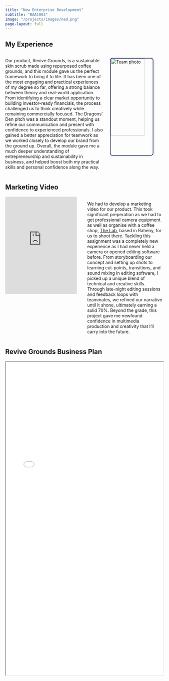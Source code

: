 ```yaml
---
title: "New Enterprise Development"
subtitle: "BAA1003"
image: "/projects/images/ned.png"
page-layout: full
---
```


## My Experience

::: columns
::: {.column width="65%"}
Our product, Revive Grounds, is a sustainable skin scrub made using repurposed coffee grounds, and this module gave us the perfect framework to bring it to life. It has been one of the most engaging and practical experiences of my degree so far, offering a strong balance between theory and real-world application. From identifying a clear market opportunity to building investor-ready financials, the process challenged us to think creatively while remaining commercially focused. The Dragons’ Den pitch was a standout moment, helping us refine our communication and present with confidence to experienced professionals. I also gained a better appreciation for teamwork as we worked closely to develop our brand from the ground up. Overall, the module gave me a much deeper understanding of entrepreneurship and sustainability in business, and helped boost both my practical skills and personal confidence along the way.
:::

::: {.column width="35%"}
<img
  src="images/nedpic.jpeg"
  alt="Team photo"
  style="
    display: block;
    width: 80%;
    height: auto;
    border: 2px solid #2B3A67;
    border-radius: .5rem;
    box-shadow: 0 2px 8px rgba(0,0,0,0.1);
  "
/>
:::
:::

## Marketing Video

::: columns
::: {.column width="50%"}
<iframe
  width="95%" height="310"
  src="https://www.youtube.com/embed/FSC_wcsHxuY?si=DCndLkZiLqfelfnS"
  title="YouTube video player" frameborder="0"
  allow="accelerometer; autoplay; clipboard-write; encrypted-media; gyroscope; picture-in-picture; web-share"
  allowfullscreen>
</iframe>
:::

::: {.column width="50%"}
We had to develop a marketing video for our product. This took significant preperation as we had to get professional camera equipment as well as organise with a coffee shop, [The Lab](https://g.co/kgs/CpJnbyB), based in Raheny, for us to shoot there. Tackling this assignment was a completely new experience as I had never held a camera or opened editing software before. From storyboarding our concept and setting up shots to learning cut-points, transitions, and sound mixing in editing software, I picked up a unique blend of technical and creative skills. Through late-night editing sessions and feedback loops with teammates, we refined our narrative until it shone, ultimately earning a solid 70%. Beyond the grade, this project gave me newfound confidence in multimedia production and creativity that I’ll carry into the future.
:::
:::

## Revive Grounds Business Plan

<iframe width="100%" height="1000" src=pdfs/ned_business_plan.pdf> </iframe>
